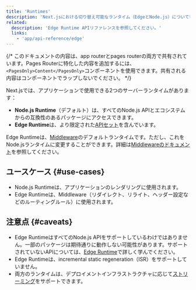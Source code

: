 ```yaml
---
title: 'Runtimes'
description: 'Next.jsにおける切り替え可能なランタイム（EdgeとNode.js）について学びましょう。'
related:
  description: 'Edge Runtime APIリファレンスを参照してください。'
  links:
    - 'app/api-reference/edge'
---
```


{/* このドキュメントの内容は、app routerとpages routerの両方で共有されています。Pages Routerに特化した内容を追加するには、`<PagesOnly>Content</PagesOnly>`コンポーネントを使用できます。共有される内容はコンポーネントでラップしないでください。 */}

Next.jsでは、アプリケーションで使用できる2つのサーバーランタイムがあります：

- **Node.js Runtime**（デフォルト）は、すべてのNode.js APIとエコシステムからの互換性のあるパッケージにアクセスできます。
- **Edge Runtime**は、より限定された[APIセット](/docs/app/api-reference/edge)を含んでいます。

Edge Runtimeは、[Middleware](/docs/app/building-your-application/routing/middleware)のデフォルトランタイムです。ただし、これをNode.jsランタイムに変更することができます。詳細は[Middlewareのドキュメント](/docs/app/building-your-application/routing/middleware#runtime)を参照してください。

## ユースケース {#use-cases}

- Node.js Runtimeは、アプリケーションのレンダリングに使用されます。
- Edge Runtimeは、Middleware（リダイレクト、リライト、ヘッダー設定などのルーティングルール）に使用されます。

## 注意点 {#caveats}

- Edge RuntimeはすべてのNode.js APIをサポートしているわけではありません。一部のパッケージは期待通りに動作しない可能性があります。サポートされていないAPIについては、[Edge Runtime](/docs/app/api-reference/edge#unsupported-apis)で詳しく学んでください。
- Edge Runtimeは、incremental static regeneration（ISR）をサポートしていません。
- 両方のランタイムは、デプロイメントインフラストラクチャに応じて[ストリーミング](/docs/app/building-your-application/routing/loading-ui-and-streaming)をサポートできます。
